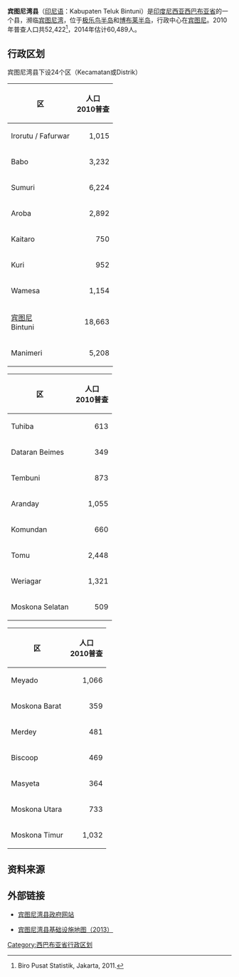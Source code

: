 {{Infobox settlement
| name = 宾图尼湾<br>Teluk Bintuni
| settlement_type = 县<br>Kabupaten
| image_seal             = Lambang Kabupaten Teluk Bintuni.tif
|subdivision_type       = 國家
|subdivision_name       = {{IDN}}
|subdivision_type1      = 省份
|subdivision_name1      = [[西巴布亚省|西巴布亚省]]
|subdivision_type2      = 行政中心
|subdivision_name2      = [[宾图尼|宾图尼]]
| nickname = 
| capital = 
|government_type        = 
|leader_title           = 
|leader_name            = 
|leader_title1          = 
|leader_name1           = 
|leader_title2          =
|leader_name2           =
|leader_title3          =
|leader_name3           = 
|established_title      =  <!-- Settled -->
|established_date       = 
|established_title2     =  <!-- Incorporated (town) -->
|established_date2      = 
|established_title3     =  <!-- Incorporated (city) -->
|established_date3      = 
|area_magnitude         = 
|area_total_km2             = 	20,840.83
|area_total_sq_mi        = 
|area_land_km2              = 
|area_land_sq_mi         = 
|area_water_km2             = 
|area_water_sq_mi        = 
|area_water_percent     = 
|area_urban_km2             = 
|area_urban_sq_mi        = 
|area_metro_km2             = 
|area_metro_sq_mi        = 
|population_as_of       = 2014年
|population_note        = 
|population_total       = 60,489
|population_density_km2     = auto
|population_density_sq_mi = 
|population_metro       =
|population_density_metro_km2 =
|population_density_metro_sq_mi =
|population_urban       = 
|population_density_urban_km2 =
|population_density_urban_mi2 =
|timezone               = 印尼东部时区
|utc_offset             = +09:00
|timezone_DST           = 
|utc_offset_DST         = 
|latd= |latm= |lats= |latNS=
|longd= |longm= |longs= |longEW=
|elevation_m              = 
|elevation_ft           = 
|postal_code_type       =  <!-- enter ZIP code, Postcode, Post code, Postal code... -->
|postal_code            =
|area_code              = 0923
|website                = http://www.telukbintunikab.go.id/
|footnotes              = 
}}

'''宾图尼湾县'''（[[印尼语|印尼语]]：Kabupaten Teluk Bintuni）是[[印度尼西亚|印度尼西亚]][[西巴布亚省|西巴布亚省]]的一个县，濒临[[宾图尼湾|宾图尼湾]]，位于[[极乐鸟半岛|极乐鸟半岛]]和[[博布莱半岛|博布莱半岛]]，行政中心在[[宾图尼|宾图尼]]。2010年普查人口共52,422<ref>Biro Pusat Statistik, Jakarta, 2011.</ref>，2014年估计60,489人。

==行政区划==

宾图尼湾县下设24个区（Kecamatan或Distrik）

{{col-begin}}
{{col-3}}
{| class="wikitable"
|-
! 区 !! 人口<br>2010普查
|-
| Irorutu / Fafurwar ||align="right"| 1,015
|-
| Babo || align="right"| 3,232
|-
| Sumuri ||align="right"| 6,224
|-
| Aroba || align="right"| 2,892
|-
| Kaitaro || align="right"| 750
|-
| Kuri ||align="right"| 952
|-
| Wamesa ||align="right"| 1,154
|-
| [[宾图尼|宾图尼]]<br>Bintuni || align="right"| 18,663
|-
| Manimeri ||align="right"| 5,208
|}
{{col-3}}
{| class="wikitable"
|-
! 区 !! 人口<br>2010普查
|-
| Tuhiba ||align="right"| 613
|-
| Dataran Beimes || align="right"| 349
|-
| Tembuni ||align="right"| 873
|-
| Aranday || align="right"| 1,055
|-
| Komundan ||align="right"| 660
|-
| Tomu ||align="right"| 2,448
|-
| Weriagar ||align="right"| 1,321 
|-
| Moskona Selatan || align="right"| 509
|}
{{col-3}}
{| class="wikitable"
|-
! 区 !! 人口<br>2010普查
|-
| Meyado ||align="right"| 1,066
|-
| Moskona Barat ||align="right"| 359
|-
| Merdey ||align="right"| 481
|-
| Biscoop ||align="right"| 469 
|-
| Masyeta ||align="right"| 364 
|-
| Moskona Utara || align="right"| 733
|-
| Moskona Timur ||align="right"| 1,032
|}
{{col-end}}

==资料来源==

<references />

==外部链接==

* [http://www.telukbintunikab.go.id/ 宾图尼湾县政府网站]{{Wayback|url=http://www.telukbintunikab.go.id/ |date=20170523012700 }}

* [https://web.archive.org/web/20161111015524/http://loketpeta.pu.go.id/peta-infrastruktur-kabupaten-teluk-bintuni-2013 宾图尼湾县基础设施地图（2013）]

{{西巴布亚省行政区划}}

[[Category:西巴布亚省行政区划|Category:西巴布亚省行政区划]]